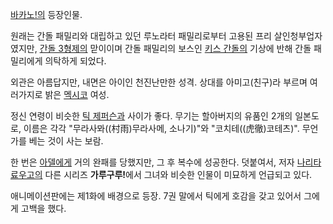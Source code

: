 [[바카노!]]의 등장인물.

원래는 간돌 패밀리와 대립하고 있던 루노라터 패밀리로부터 고용된 프리 살인청부업자였지만, [[간돌 3형제]]의 맏이이며 간돌 패밀리의 보스인 [[키스 간돌]]의 기상에 반해 간돌 패밀리에게 의탁하게 되었다. 

외관은 아름답지만, 내면은 아이인 천진난만한 성격. 상대를 아미고(친구)라 부르며 여러가지로 밝은 [[멕시코]] 여성.

정신 연령이 비슷한 [[틱 제퍼슨]]과 사이가 좋다. 무기는 할아버지의 유품인 2개의 일본도로, 이름은 각각 "무라사뫄((村雨)무라사메, 소나기)"와 "코치테((虎徹)코테츠)". 무언가를 베는 것이 사는 보람.

한 번은 [[아델]]에게 거의 완패를 당했지만, 그 후 복수에 성공한다. 덧붙여서, 저자 [[나리타 료우고]]의 다른 시리즈 '''가루구루!'''에서 그녀와 비슷한 인물이 미묘하게 언급되고 있다. 

애니메이션판에는 제1화에 배경으로 등장. 7권 말에서 틱에게 호감을 갖고 있어서 그에게 고백을 했다.

